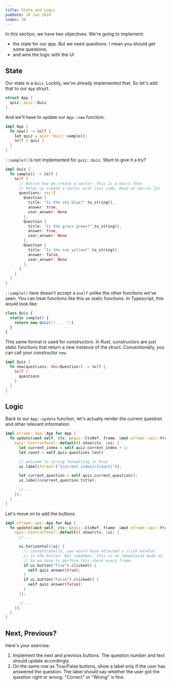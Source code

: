 ```yaml
---
title: State and Logic
pubDate: 10 Jan 2024
index: 30
---
```



In this section, we have two objectives. We're going to implement:

- the state for our app. But we need questions. I mean you should get some questions.
- and wire the logic with the UI

## State

Our state is a `Quiz`. Luckily, we've already implemented that. So let's add that to our `App` struct.

```rust
struct App {
  quiz: quiz::Quiz
}
```

And we'll have to update our `App::new` function:

```rust
impl App {
  fn new() -> Self {
    let quiz = quiz::Quiz::sample();
    Self { quiz }
  }
}
```

`::sample()` is not implemented for `quiz::Quiz`. Want to give it a try?

```rust
impl Quiz {
  fn sample() -> Self {
    Self {
      // Notice how we create a vector! This is a macro that
      // helps us create a vector with less code. Read on macros 🤷🏽‍♂️
      questions: vec![
        Question {
          title: "Is the sky blue?".to_string(),
          answer: true,
          user_answer: None
        },
        Question {
          title: "Is the grass green?".to_string(),
          answer: true,
          user_answer: None
        },
        Question {
          title: "Is the sun yellow?".to_string(),
          answer: false,
          user_answer: None
        },
      ]
    }
  }
}
```

`::sample()` here doesn't accept a `&self` unlike the other functions we've seen. You can treat functions like this as static functions. In Typescript, this would look like:

```ts
class Quiz {
  static sample() {
    return new Quiz(/* ... */)
  }
}
```

This same format is used for _constructors_. In Rust, constructors are just static functions that return a new instance of the struct. Conventionally, you can call your constructor `new`.

```rust
impl Quiz {
  fn new(questions: Vec<Question>) -> Self {
    Self {
      questions
    }
  }
}
```

## Logic

Back to our `App::update` function, let's actually render the current question and other relevant information:

```rust
impl eframe::app::App for App {
  fn update(&mut self, ctx: &egui::CtxRef, frame: &mut eframe::epi::Frame<'_>) {
    egui::CentralPanel::default().show(ctx, |ui| {
      let current_index = self.quiz.current_index + 1;
      let count = self.quiz.questions.len()

      // welcome to string formatting in Rust
      ui.label(format!("{current_index}/{count}"));

      let current_question = self.quiz.current_question();
      ui.label(&current_question.title);

      // ...
    });
  }
}
```

Let's move on to add the buttons:

```rust
impl eframe::app::App for App {
  fn update(&mut self, ctx: &egui::CtxRef, frame: &mut eframe::epi::Frame<'_>) {
    egui::CentralPanel::default().show(ctx, |ui| {
      // ...

      ui.horizontal(|ui| {
        // Conventionally, you would have attached a click handler
        // to the button. But remember, this is an immediated mode UI.
        // So we have to perform this check every frame.
        if ui.button("True").clicked() {
          self.quiz.answer(true);
        }
        if ui.button("False").clicked() {
          self.quiz.answer(false);
        }
      });

      // ...
    });
  }
}
```

## Next, Previous?

Here's your exercise:

1. Implement the next and previous buttons. The question number and text should update accordingly.
2. On the same row as True/False buttons, show a label only if the user has answered the question. The label should say whether the user got the question right or wrong. "Correct" or "Wrong" is fine.
